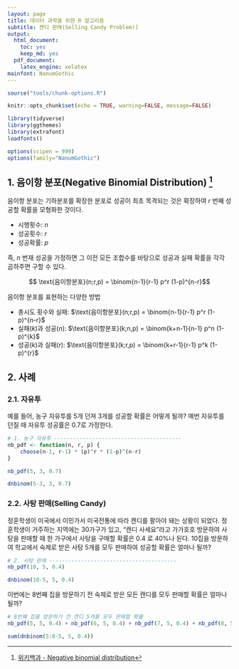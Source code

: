 ```yaml
---
layout: page
title: 데이터 과학을 위한 R 알고리즘
subtitle: 캔디 판매(Selling Candy Problem)]
output:
  html_document: 
    toc: yes
    keep_md: yes
  pdf_document:
    latex_engine: xelatex
mainfont: NanumGothic
---
```


```r
source("tools/chunk-options.R") 

knitr::opts_chunk$set(echo = TRUE, warning=FALSE, message=FALSE)

library(tidyverse)
library(ggthemes)
library(extrafont)
loadfonts()

options(scipen = 999)
options(family="NanumGothic")
```


## 1. 음이항 분포(Negative Binomial Distribution) [^negative-binomial] {#negative-binomial-distribution}

[^negative-binomial]: [위키백과 - Negative binomial distribution](https://en.wikipedia.org/wiki/Negative_binomial_distribution)

음이항 분포는 기하분포를 확장한 분포로 성공이 최초 목격되는 것은 확장하여 $r$ 번째 성공할 확률을 모형화한 것이다.

- 시행횟수: $n$
- 성공횟수: $r$
- 성공확률: $p$

즉, $n$ 번재 성공을 가정하면 그 이전 모든 조합수를 바탕으로 성공과 실패 확률을 각각 곱하주면 구할 수 있다.

$$ \text{음이항분포}(n;r,p) = \binom{n-1}{r-1} p^r (1-p)^{n-r}$$

음이항 분포를 표현하는 다양한 방법

- 총시도 횟수와 실패: $\text{음이항분포}(n;r,p) = \binom{n-1}{r-1} p^r (1-p)^{n-r}$
- 실패($k$)과 성공($n$): $\text{음이항분포}(k;n,p) = \binom{k+n-1}{n-1} p^n (1-p)^{k}$
- 성공($k$)과 실패($r$): $\text{음이항분포}(k;r,p) = \binom{k+r-1}{r-1} p^k (1-p)^{r}$


## 2. 사례 {#nb-examples}

### 2.1. 자유투 {#free-throw}

예를 들어, 농구 자유투를 5개 던져 3개를 성공할 확률은 어떻게 될까? 매번 자유투를 던질 때 자유투 성공률은 0.7로 가정한다.

``` r
# 1. 농구 자유투 ----------------------------------------
nb_pdf <- function(n, r, p) {
    choose(n-1, r-1) * (p)^r * (1-p)^(n-r)
}

nb_pdf(5, 3, 0.7)

dnbinom(5-3, 3, 0.7)
```

### 2.2. 사탕 판매(Selling Candy) {#selling-candy}

정훈학생이 미국에서 이민가서 미국전통에 따라 캔디를 팔아야 돼는 상황이 되었다.
정훈학생이 거주하는 지역에는 30가구가 있고, "캔디 사세요"라고 가가호호 방문하여 사탕을 판매할 때 한 가구에서 
사탕을 구매할 확률은 0.4 로 40%나 된다. 10집을 방문하여 학교에서 숙제로 받은 사탕 5개를 모두 판매하여 성공할 확률은 얼마나 될까?

``` r
# 2. 사탕 판매 ----------------------------------------
nb_pdf(10, 5, 0.4)

dnbinom(10-5, 5, 0.4)
```

이번에는 8번째 집을 방문하기 전 숙제로 받은 모든 캔디를 모두 판매할 확률은 얼마나 될까?

``` r
# 8번째 집을 방문하기 전 캔디 5개를 모두 판매할 확률
nb_pdf(5, 5, 0.4) + nb_pdf(6, 5, 0.4) + nb_pdf(7, 5, 0.4) + nb_pdf(8, 5, 0.4)

sum(dnbinom(5:8-5, 5, 0.4))
```





